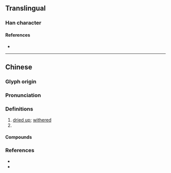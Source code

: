 {{character info}}
==Translingual==

===Han character===
{{Han char|rn=85|rad=水|as=13|sn=16|four=31132|canj=EYPO|ids=⿰氵豦}}

====References====
* {{Han ref|kx=0654.120|dkj=18433|dj=1064.100|hdz=31755.020|uh=6FBD|ud=28605|bh=E9F2|bd=59890}}

----

==Chinese==
{{zh-forms}}

===Glyph origin===
{{Han etym}}

===Pronunciation===
{{zh-pron
|m=jù
|c=geoi6,geoi3
|mc=y
|oc=y
|cat=a,pn
}}

===Definitions===
{{zh-hanzi}}

# [[dried up]]; [[withered]]
# {{place|zh|river|p/Shaanxi}}

====Compounds====
{{zh-der|澽水}}

===References===
* {{R:twedu|B02300}}
* {{R:yue:Hanzi}}